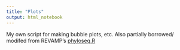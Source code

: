```yaml
---
title: "Plots"
output: html_notebook
---
```


My own script for making bubble plots, etc. Also partially borrowed/ modifed from REVAMP's [phyloseq.R](https://github.com/McAllister-NOAA/REVAMP/blob/main/assets/phyloseq.R)


